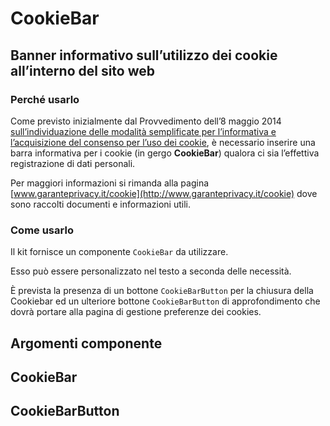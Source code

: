 
<Meta title="Documentazione/Componenti/CookieBar" of={CookieBar}/>

# CookieBar

## Banner informativo sull’utilizzo dei cookie all’interno del sito web

### Perché usarlo

Come previsto inizialmente dal Provvedimento dell’8 maggio 2014 [sull’individuazione delle modalità semplificate per l’informativa e l’acquisizione del consenso per l’uso dei cookie](http://www.garanteprivacy.it/web/guest/home/docweb/-/docweb-display/docweb/3118884), è necessario inserire una barra informativa per i cookie (in gergo **CookieBar**) qualora ci sia l’effettiva registrazione di dati personali.

Per maggiori informazioni si rimanda alla pagina [www.garanteprivacy.it/cookie](http://www.garanteprivacy.it/cookie) dove sono raccolti documenti e informazioni utili.

### Come usarlo

Il kit fornisce un componente `CookieBar` da utilizzare.

Esso può essere personalizzato nel testo a seconda delle necessità.

È prevista la presenza di un bottone `CookieBarButton` per la chiusura della Cookiebar ed un ulteriore bottone `CookieBarButton` di approfondimento che dovrà portare alla pagina di gestione preferenze dei cookies.

<Preview>
    <Story id="componenti-cookiebar--come-usarlo" />
</Preview>

## Argomenti componente

## CookieBar

<ArgsTable of={CookieBar} />

## CookieBarButton

<ArgsTable of={CookieBarButton} />